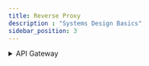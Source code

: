 ```yaml
---
title: Reverse Proxy
description : "Systems Design Basics"
sidebar_position: 3
---
```


<details>
<summary>API Gateway</summary>

API Gateway is a design pattern that aggregates multiple microservice APIs into a single entry point, simplifying external access and enforcing security policies.
Key features of an API Gateway include:
- **Request routing:** Directs incoming requests to the appropriate microservice based on the request URL or parameters.
- **Security:** Enforces authentication, authorization, and rate limiting policies to protect microservices from unauthorized access and abuse.
- **Protocol translation:** Translates incoming requests from external clients to the appropriate protocol and message format used by microservices.
- **Aggregation:** Combines multiple microservice responses into a single response to fulfill complex client requests.
- **Monitoring and logging:** Provides centralized monitoring and logging capabilities to track API usage and performance.
- **Caching:** Caches responses from microservices to improve response times and reduce load on backend services.
API Gateways are commonly implemented using technologies like NGINX, Kong, Apigee, and AWS API Gateway.
</details>
